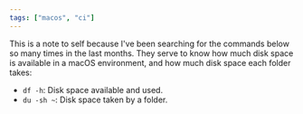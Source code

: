 ```yaml
---
tags: ["macos", "ci"]
---
```


This is a note to self because I've been searching for the commands below so many times in the last months. They serve to know how much disk space is available in a macOS environment, and how much disk space each folder takes:

- `df -h`: Disk space available and used.
- `du -sh ~`: Disk space taken by a folder.
